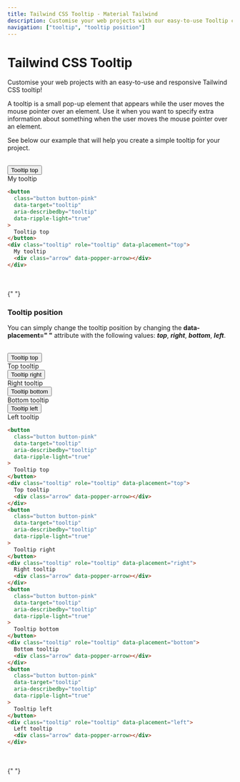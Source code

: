 ```yaml
---
title: Tailwind CSS Tooltip - Material Tailwind
description: Customise your web projects with our easy-to-use Tooltip component for Tailwind CSS using Material Design guidelines.
navigation: ["tooltip", "tooltip position"]
---
```


# Tailwind CSS Tooltip

Customise your web projects with an easy-to-use and responsive Tailwind CSS tooltip!

A tooltip is a small pop-up element that appears while the user moves the mouse pointer over an element. Use it when you want to specify extra information about something when the user moves the mouse pointer over an element.

See below our example that will help you create a simple tooltip for your project.

<br />

<ComponentDemo id="tooltip">
  <button
    class="button button-pink"
    data-target="tooltip"
    aria-describedby="tooltip"
    data-ripple-light="true"
  >
    Tooltip top
  </button>
  <div class="tooltip" role="tooltip" data-placement="top">
    My tooltip<div class="arrow" data-popper-arrow></div>
  </div>
</ComponentDemo>

```html showLineNumbers
<button
  class="button button-pink"
  data-target="tooltip"
  aria-describedby="tooltip"
  data-ripple-light="true"
>
  Tooltip top
</button>
<div class="tooltip" role="tooltip" data-placement="top">
  My tooltip
  <div class="arrow" data-popper-arrow></div>
</div>
```

<br />
<br />{" "}

### Tooltip position

You can simply change the tooltip position by changing the **data-placement=" "** attribute with the following values: **_top_**, **_right_**, **_bottom_**, **_left_**.

<br />

<ComponentDemo id="tooltip position">
  <div className="flex">
    <button
      class="button button-pink"
      data-target="tooltip"
      aria-describedby="tooltip"
      data-ripple-light="true"
    >
      Tooltip top
    </button>
    <div class="tooltip" role="tooltip" data-placement="top">
      Top tooltip<div class="arrow" data-popper-arrow></div>
    </div>
    <button
      class="button button-pink mx-4"
      data-target="tooltip"
      aria-describedby="tooltip"
      data-ripple-light="true"
    >
      Tooltip right
    </button>
    <div class="tooltip" role="tooltip" data-placement="right">
      Right tooltip<div class="arrow" data-popper-arrow></div>
    </div>
    <button
      class="button button-pink mr-4"
      data-target="tooltip"
      aria-describedby="tooltip"
      data-ripple-light="true"
    >
      Tooltip bottom
    </button>
    <div class="tooltip" role="tooltip" data-placement="bottom">
      Bottom tooltip<div class="arrow" data-popper-arrow></div>
    </div>
    <button
      class="button button-pink"
      data-target="tooltip"
      aria-describedby="tooltip"
      data-ripple-light="true"
    >
      Tooltip left
    </button>
    <div class="tooltip" role="tooltip" data-placement="left">
      Left tooltip<div class="arrow" data-popper-arrow></div>
    </div>
  </div>
</ComponentDemo>

```html showLineNumbers
<button
  class="button button-pink"
  data-target="tooltip"
  aria-describedby="tooltip"
  data-ripple-light="true"
>
  Tooltip top
</button>
<div class="tooltip" role="tooltip" data-placement="top">
  Top tooltip
  <div class="arrow" data-popper-arrow></div>
</div>
<button
  class="button button-pink"
  data-target="tooltip"
  aria-describedby="tooltip"
  data-ripple-light="true"
>
  Tooltip right
</button>
<div class="tooltip" role="tooltip" data-placement="right">
  Right tooltip
  <div class="arrow" data-popper-arrow></div>
</div>
<button
  class="button button-pink"
  data-target="tooltip"
  aria-describedby="tooltip"
  data-ripple-light="true"
>
  Tooltip bottom
</button>
<div class="tooltip" role="tooltip" data-placement="bottom">
  Bottom tooltip
  <div class="arrow" data-popper-arrow></div>
</div>
<button
  class="button button-pink"
  data-target="tooltip"
  aria-describedby="tooltip"
  data-ripple-light="true"
>
  Tooltip left
</button>
<div class="tooltip" role="tooltip" data-placement="left">
  Left tooltip
  <div class="arrow" data-popper-arrow></div>
</div>
```

<br />
<br />{" "}
